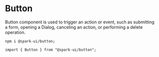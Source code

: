 


<Meta title="Components/Forms/Button" component={Button} />

# Button

Button component is used to trigger an action or event, such as submitting a form, opening a Dialog, canceling an action, or performing a delete operation.

<StoryHeading label="Install" />

```
npm i @spark-ui/button;
```

<StoryHeading label="Import" />

```
import { Button } from "@spark-ui/button";
```

<StoryHeading label="Props" />

<ArgsTable of={Button} />

<StoryHeading label="Variants" />

<Story name="default" story={stories.Default} />
